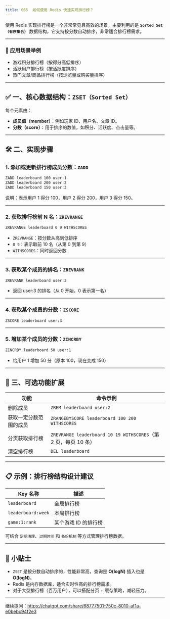 ```yaml
---
title: 065 	如何使用 Redis 快速实现排行榜？
---
```


使用 Redis 实现排行榜是一个非常常见且高效的场景，主要利用的是 **`Sorted Set（有序集合）`** 数据结构，它支持按分数自动排序，非常适合排行榜需求。

---

### 🎯 应用场景举例

* 游戏积分排行榜（按得分高低排序）
* 活跃用户排行榜（按活跃度排序）
* 热门文章/商品排行榜（按浏览量或购买量排序）

---

## ✅ 一、核心数据结构：`ZSET（Sorted Set）`

每个元素由：

* **成员值（member）**：例如玩家 ID、用户名、文章 ID。
* **分数（score）**：用于排序的数值，如积分、活跃度、点击量等。

---

## 🛠️ 二、实现步骤

### 1. 添加或更新排行榜成员分数：`ZADD`

```bash
ZADD leaderboard 100 user:1
ZADD leaderboard 200 user:2
ZADD leaderboard 150 user:3
```

说明：表示用户 1 得分 100，用户 2 得分 200，用户 3 得分 150。

---

### 2. 获取排行榜前 N 名：`ZREVRANGE`

```bash
ZREVRANGE leaderboard 0 9 WITHSCORES
```

* `ZREVRANGE`：按分数从高到低排序
* `0 9`：表示取前 10 名（从第 0 到第 9）
* `WITHSCORES`：同时返回分数

---

### 3. 获取某个成员的排名：`ZREVRANK`

```bash
ZREVRANK leaderboard user:3
```

* 返回 user:3 的排名（从 0 开始，0 表示第一名）

---

### 4. 获取某个成员的分数：`ZSCORE`

```bash
ZSCORE leaderboard user:3
```

---

### 5. 增加某个成员的分数：`ZINCRBY`

```bash
ZINCRBY leaderboard 50 user:1
```

* 给用户 1 增加 50 分（原本 100，现在变成 150）

---

## 📌 三、可选功能扩展

| 功能          | 命令示例                                                    |
| ----------- | ------------------------------------------------------- |
| 删除成员        | `ZREM leaderboard user:2`                               |
| 获取一定分数范围的成员 | `ZRANGEBYSCORE leaderboard 100 200 WITHSCORES`          |
| 分页获取排行榜     | `ZREVRANGE leaderboard 10 19 WITHSCORES`（第 2 页，每页 10 条） |
| 清空排行榜       | `DEL leaderboard`                                       |

---

## 📋 示例：排行榜结构设计建议

| Key 名称             | 描述           |
| ------------------ | ------------ |
| `leaderboard`      | 全局排行榜        |
| `leaderboard:week` | 本周排行榜        |
| `game:1:rank`      | 某个游戏 ID 的排行榜 |

可结合 `定期清理`、`过期时间` 和 `备份机制` 等方式管理排行榜数据。

---

## 🔐 小贴士

* `ZSET` 是按分数自动排序的，性能非常高，查询是 **O(logN)** 插入也是 **O(logN)**。
* Redis 是内存数据库，适合实时性高的排行榜需求。
* 对于大型排行榜（百万用户），可以搭配分页 + 缓存策略，减轻压力。

---

继续提问：https://chatgpt.com/share/68777501-750c-8010-af1a-e0bebc94f2e3
